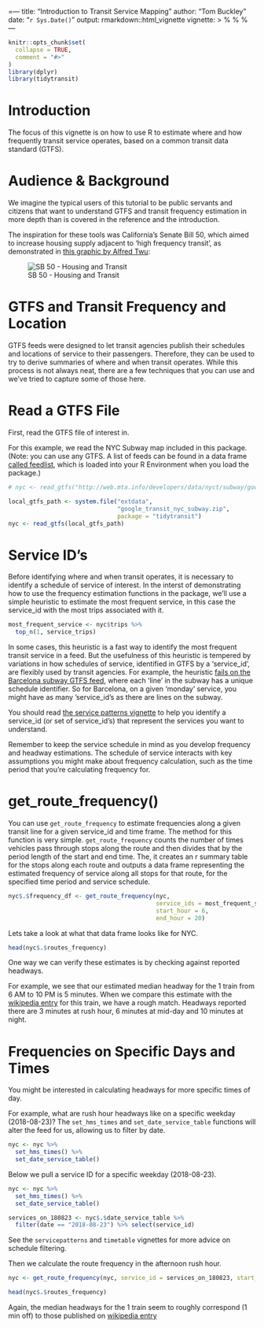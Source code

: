 =---
title: "Introduction to Transit Service Mapping"
author: "Tom Buckley"
date: "`r Sys.Date()`"
output: rmarkdown::html_vignette
vignette: >
  %\VignetteIndexEntry{tidytransit-headways}
  %\VignetteEngine{knitr::rmarkdown}
  %\VignetteEncoding{UTF-8}
---

```r
knitr::opts_chunk$set(
  collapse = TRUE,
  comment = "#>"
)
library(dplyr)
library(tidytransit)
```

# Introduction

The focus of this vignette is on how to use R to estimate where and how frequently transit service operates, based on a common transit data standard (GTFS). 

# Audience & Background

We imagine the typical users of this tutorial to be public servants and citizens that want to understand GTFS and transit frequency estimation in more depth than is covered in the reference and the introduction. 

The inspiration for these tools was California's Senate Bill 50, which aimed to increase housing supply adjacent to 'high frequency transit', as demonstrated in [this graphic by Alfred Twu](https://www.dropbox.com/s/rk7oxy67gyego8l/SB50-zones-2019-05-08.pdf?dl=0):

![SB 50 - Housing and Transit](https://cdn.vox-cdn.com/uploads/chorus_asset/file/16233546/SB50_zones_2019_05_08_page_001.jpg "SB 50 - Housing and Transit")

# GTFS and Transit Frequency and Location

GTFS feeds were designed to let transit agencies publish their schedules and locations of service to their passengers. Therefore, they can be used to try to derive summaries of where and when transit operates. While this process is not always neat, there are a few techniques that you can use and we've tried to capture some of those here. 

# Read a GTFS File

First, read the GTFS file of interest in. 

For this example, we read the NYC Subway map included in this package. (Note: you can use any GTFS. A list of feeds can be found in a data frame [called feedlist](http://tidytransit.r-transit.org/reference/feedlist.html), which is loaded into your R Environment when you load the package.)

```r
# nyc <- read_gtfs("http://web.mta.info/developers/data/nyct/subway/google_transit.zip")

local_gtfs_path <- system.file("extdata", 
                               "google_transit_nyc_subway.zip", 
                               package = "tidytransit")
nyc <- read_gtfs(local_gtfs_path)
```

# Service ID's

Before identifying where and when transit operates, it is necessary to identify a schedule of service of interest. In the interst of demonstrating how to use the frequency estimation functions in the package, we'll use a simple heuristic to estimate the most frequent service, in this case the service_id with the most trips associated with it.  

```r
most_frequent_service <- nyc$trips %>%
  top_n(1, service_trips)
```

In some cases, this heuristic is a fast way to identify the most frequent transit service in a feed. But the usefulness of this heuristic is tempered by variations in how schedules of service, identified in GTFS by a 'service_id', are flexibly used by transit agencies. For example, the heuristic [fails on the Barcelona subway GTFS feed](https://github.com/r-transit/tidytransit/issues/72), where each 'line' in the subway has a unique schedule identifier. So for Barcelona, on a given 'monday' service, you might have as many 'service_id's as there are lines on the subway. 

You should read [the service patterns vignette](http://tidytransit.r-transit.org/articles/servicepatterns.html) to help you identify a service_id (or set of service_id's) that represent the services you want to understand. 

Remember to keep the service schedule in mind as you develop frequency and headway estimations. The schedule of service interacts with key assumptions you might make about frequency calculation, such as the time period that you're calculating frequency for. 

# get_route_frequency()
 
You can use `get_route_frequency` to estimate frequencies along a given transit line for a given service_id and time frame. The method for this function is very simple. `get_route_frequency` counts the number of times vehicles pass through stops along the route and then divides that by the period length of the start and end time. The, it creates an r summary table for the stops along each route and outputs a data frame representing the estimated frequency of service along all stops for that route, for the specified time period and service schedule. 

```r
nyc$.$frequency_df <- get_route_frequency(nyc, 
                                          service_ids = most_frequent_service, 
                                          start_hour = 6, 
                                          end_hour = 20)
```

Lets take a look at what that data frame looks like for NYC. 

```r
head(nyc$.$routes_frequency)
```

One way we can verify these estimates is by checking against reported headways. 

For example, we see that our estimated median headway for the 1 train from 6 AM to 10 PM is 5 minutes. When we compare this estimate with the [wikipedia entry](https://en.wikipedia.org/wiki/List_of_New_York_City_Subway_services#Train_intervals) for this train, we have a rough match. Headways reported there are 3 minutes at rush hour, 6 minutes at mid-day and 10 minutes at night. 

# Frequencies on Specific Days and Times

You might be interested in calculating headways for more specific times of day. 

For example, what are rush hour headways like on a specific weekday (2018-08-23)? The `set_hms_times` and `set_date_service_table` functions will alter the feed for us, allowing us to filter by date. 

```r
nyc <- nyc %>% 
  set_hms_times() %>% 
  set_date_service_table()
```

Below we pull a service ID for a specific weekday (2018-08-23). 

```r
nyc <- nyc %>% 
  set_hms_times() %>% 
  set_date_service_table()

services_on_180823 <- nyc$.$date_service_table %>% 
  filter(date == "2018-08-23") %>% select(service_id)
```

See the `servicepatterns` and `timetable` vignettes for more advice on schedule filtering.

Then we calculate the route frequency in the afternoon rush hour. 

```r
nyc <- get_route_frequency(nyc, service_id = services_on_180823, start_hour = 16, end_hour = 19)
```

```r
head(nyc$.$routes_frequency)
```

Again, the median headways for the 1 train seem to roughly correspond (1 min off) to those published on [wikipedia entry](https://en.wikipedia.org/wiki/List_of_New_York_City_Subway_services#Train_intervals)
